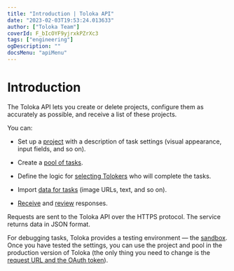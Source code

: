 ```yaml
---
title: "Introduction | Toloka API"
date: "2023-02-03T19:53:24.013633"
author: ["Toloka Team"]
coverId: F_bIcOYF9yjrxkPZrXc3
tags: ["engineering"]
ogDescription: ""
docsMenu: "apiMenu"
---
```



# Introduction

The Toloka API lets you create or delete projects, configure them as accurately as possible, and receive a list of these projects.

You can:

- Set up a [project](/docs-new/api/project) with a description of task settings (visual appearance, input fields, and so on).

- Create a [pool of tasks](/docs-new/api/pool).

- Define the logic for [selecting Tolokers](/docs-new/api/my-users) who will complete the tasks.

- Import [data for tasks](/docs-new/api/tasks) (image URLs, text, and so on).

- [Receive](/docs-new/api/result) and [review](/docs-new/api/accept) responses.

Requests are sent to the Toloka API over the HTTPS protocol. The service returns data in JSON format.

For debugging tasks, Toloka provides a testing environment — the [sandbox](https://sandbox.toloka.yandex.ru). Once you have tested the settings, you can use the project and pool in the production version of Toloka (the only thing you need to change is the [request URL and the OAuth token](/docs-new/api/access)).

<GlobalCommunity/>

<SocialMedia/>
